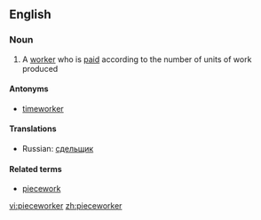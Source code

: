 ==English==

===Noun===
{{en-noun}}

# A [[worker]] who is [[paid]] according to the number of units of work produced

====Antonyms====
*[[timeworker]]

====Translations====
{{trans-top|A worker paid according to the number of units produced}}
{{trans-mid}}
*Russian: [[сдельщик]] {{m}}
{{trans-bottom}}

====Related terms====
*[[piecework]]

[[vi:pieceworker]]
[[zh:pieceworker]]